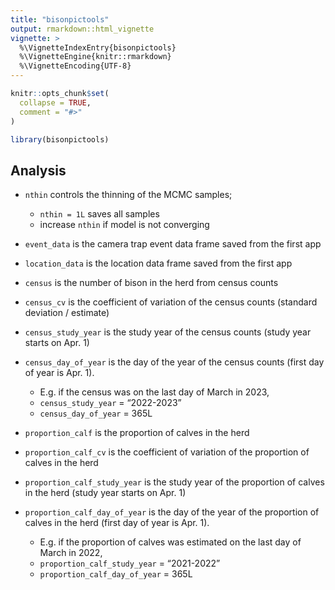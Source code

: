 ```yaml
---
title: "bisonpictools"
output: rmarkdown::html_vignette
vignette: >
  %\VignetteIndexEntry{bisonpictools}
  %\VignetteEngine{knitr::rmarkdown}
  %\VignetteEncoding{UTF-8}
---
```


```r
knitr::opts_chunk$set(
  collapse = TRUE,
  comment = "#>"
)
```

```r
library(bisonpictools)
```


## Analysis

- `nthin` controls the thinning of the MCMC samples; 
  - `nthin = 1L` saves all samples
  - increase `nthin` if model is not converging
  
- `event_data` is the camera trap event data frame saved from the first app
- `location_data` is the location data frame saved from the first app

- `census` is the number of bison in the herd from census counts
- `census_cv` is the coefficient of variation of the census counts (standard deviation / estimate)
- `census_study_year` is the study year of the census counts (study year starts on Apr. 1)
- `census_day_of_year` is the day of the year of the census counts (first day of year is Apr. 1). 
  - E.g. if the census was on the last day of March in 2023,
  - `census_study_year` = "2022-2023"
  - `census_day_of_year` = 365L
- `proportion_calf` is the proportion of calves in the herd
- `proportion_calf_cv` is the coefficient of variation of the proportion of calves in the herd
- `proportion_calf_study_year` is the study year of the proportion of calves in the herd (study year starts on Apr. 1)
- `proportion_calf_day_of_year` is the day of the year of the proportion of calves in the herd (first day of year is Apr. 1). 
  - E.g. if the proportion of calves was estimated on the last day of March in 2022,
  - `proportion_calf_study_year` = "2021-2022"
  - `proportion_calf_day_of_year` = 365L
